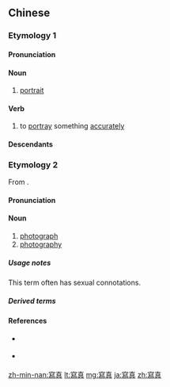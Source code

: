 {{also|寫眞|写真}}
==Chinese==
{{zh-forms|s=写真}}

===Etymology 1===
====Pronunciation====
{{zh-pron
|m=xiězhēn
|c=se2 zan1
|mn=siá-chin
|w=2xia tsen
|cat=n,v
}}

====Noun====
{{zh-noun}}

# [[portrait]]

====Verb====
{{zh-verb}}

# to [[portray]] something [[accurately]]

====Descendants====
{{CJKV||j=写真|h=寫眞|しゃしん|사진|tả chân}}

===Etymology 2===
From {{etyl|ja|zh}} {{m|ja|寫眞|tr=shashin}}.

====Pronunciation====
{{zh-pron
|m=xiězhēn
|c=se2 zan1
|h=pfs=sià-sín
|h_note=from Japanese pronunciation
|mn=siá-chin/sia-sín
|mn_note=sia-sín - from Japanese pronunciation
|w=
|cat=n
}}

====Noun====
{{zh-noun}}

# [[photograph]]
# [[photography]]

=====Usage notes=====
This term often has sexual connotations.

=====Derived terms=====
{{zh-der|寫真集}}

====References====
* {{qual|Min Nan}} {{thcwd|52281}}
* {{qual|Min Nan}} {{thcwd|31137}}

[[zh-min-nan:寫真]]
[[lt:寫真]]
[[mg:寫真]]
[[ja:寫真]]
[[zh:寫真]]